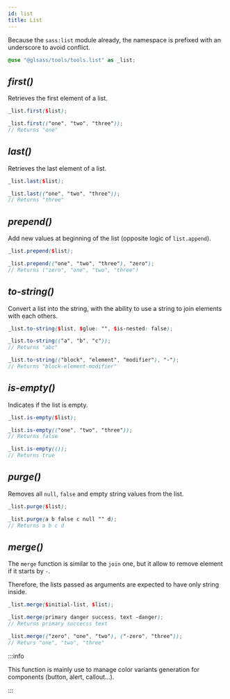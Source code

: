 ```yaml
---
id: list
title: List
---
```



<Version source="glsass-tools/_tools.list.scss" />

Because the `sass:list` module already, the namespace is prefixed with an
underscore to avoid conflict.

```scss
@use "@glsass/tools/tools.list" as _list;
```

## _first()_

<Version version="1.0.0" />

Retrieves the first element of a list.

```scss
_list.first($list);

_list.first(("one", "two", "three"));
// Returns "one"
```

## _last()_

<Version version="1.0.0" />

Retrieves the last element of a list.

```scss
_list.last($list);

_list.last(("one", "two", "three"));
// Returns "three"
```

## _prepend()_

<Version version="1.0.0" />

Add new values at beginning of the list (opposite logic of `list.append`).

```scss
_list.prepend($list);

_list.prepend(("one", "two", "three"), "zero");
// Returns ("zero", "one", "two", "three")
```

## _to-string()_

<Version version="1.0.0" />

Convert a list into the string, with the ability to use a string to join
elements with each others.

```scss
_list.to-string($list, $glue: "", $is-nested: false);

_list.to-string(("a", "b", "c"));
// Returns "abc"

_list.to-string(("block", "element", "modifier"), "-");
// Returns "block-element-modifier"
```

## _is-empty()_

<Version version="1.0.0" />

Indicates if the list is empty.

```scss
_list.is-empty($list);

_list.is-empty(("one", "two", "three"));
// Returns false

_list.is-empty(());
// Returns true
```

## _purge()_

<Version version="1.2.0" />

Removes all `null`, `false` and empty string values from the list.

```scss
_list.purge($list);

_list.purge(a b false c null "" d);
// Returns a b c d
```

## _merge()_

The `merge` function is similar to the `join` one, but it allow to remove
element if it starts by `-`.

Therefore, the lists passed as arguments are expected to have only string
inside.

```scss
_list.merge($initial-list, $list);

_list.merge(primary danger success, text -danger);
// Returns primary succecss text

_list.merge(("zero", "one", "two"), ("-zero", "three"));
// Returs "one", "two", "three"
```

:::info

This function is mainly use to manage color variants generation for components
(button, alert, callout...).

:::
